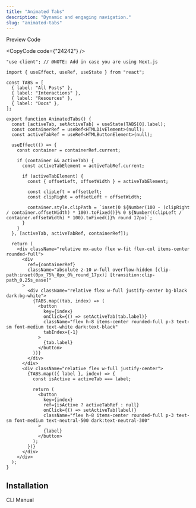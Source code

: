 ```yaml
---
title: "Animated Tabs"
description: "Dynamic and engaging navigation."
slug: "animated-tabs"
---
```


<Tabs defaultValue="preview">

<div className="flex items-center justify-between border-b dark:border-neutral-800/60 border-neutral-300/50 pr-3">

<TabsList>
	<TabsTrigger value="preview">Preview</TabsTrigger>
	<TabsTrigger value="code">Code</TabsTrigger>
</TabsList>

<CopyCode code={"24242"} />

</div>

<TabsContent value="preview">

<ComponentView className="h-[350px] flex items-center justify-center">

<AnimatedTabs />

</ComponentView>

</TabsContent>

<TabsContent value="code">

<ComponentView className="h-[350px] bg-neutral-200/30 dark:bg-neutral-900/40">

```tsx
"use client"; // @NOTE: Add in case you are using Next.js

import { useEffect, useRef, useState } from "react";

const TABS = [
  { label: "All Posts" },
  { label: "Interactions" },
  { label: "Resources" },
  { label: "Docs" },
];

export function AnimatedTabs() {
  const [activeTab, setActiveTab] = useState(TABS[0].label);
  const containerRef = useRef<HTMLDivElement>(null);
  const activeTabRef = useRef<HTMLButtonElement>(null);

  useEffect(() => {
    const container = containerRef.current;

    if (container && activeTab) {
      const activeTabElement = activeTabRef.current;

      if (activeTabElement) {
        const { offsetLeft, offsetWidth } = activeTabElement;

        const clipLeft = offsetLeft;
        const clipRight = offsetLeft + offsetWidth;

        container.style.clipPath = `inset(0 ${Number(100 - (clipRight / container.offsetWidth) * 100).toFixed()}% 0 ${Number((clipLeft / container.offsetWidth) * 100).toFixed()}% round 17px)`;
      }
    }
  }, [activeTab, activeTabRef, containerRef]);

  return (
    <div className="relative mx-auto flex w-fit flex-col items-center rounded-full">
      <div
        ref={containerRef}
        className="absolute z-10 w-full overflow-hidden [clip-path:inset(0px_75%_0px_0%_round_17px)] [transition:clip-path_0.25s_ease]"
      >
        <div className="relative flex w-full justify-center bg-black dark:bg-white">
          {TABS.map((tab, index) => (
            <button
              key={index}
              onClick={() => setActiveTab(tab.label)}
              className="flex h-8 items-center rounded-full p-3 text-sm font-medium text-white dark:text-black"
              tabIndex={-1}
            >
              {tab.label}
            </button>
          ))}
        </div>
      </div>
      <div className="relative flex w-full justify-center">
        {TABS.map(({ label }, index) => {
          const isActive = activeTab === label;

          return (
            <button
              key={index}
              ref={isActive ? activeTabRef : null}
              onClick={() => setActiveTab(label)}
              className="flex h-8 items-center rounded-full p-3 text-sm font-medium text-neutral-500 dark:text-neutral-300"
            >
              {label}
            </button>
          );
        })}
      </div>
    </div>
  );
}
```

</ComponentView>

</TabsContent>

</Tabs>

<div className="space-y-3 pt-6">

## Installation

<Tabs defaultValue="cli">

<div className="flex items-center justify-between border-b dark:border-neutral-800/60 border-neutral-300/50 pr-3">

<TabsList>
	<TabsTrigger value="cli">CLI</TabsTrigger>
	<TabsTrigger value="manual">Manual</TabsTrigger>
</TabsList>

</div>

<TabsContent value="cli">

<ComponentView className="h-[350px] flex items-center justify-center">

<AnimatedTabs />

</ComponentView>

</TabsContent>

<TabsContent value="manual">

<ComponentView className="h-[350px] bg-neutral-200/30 dark:bg-neutral-900/40">

```tsx

```

</ComponentView>

</TabsContent>

</Tabs>

</div>
